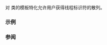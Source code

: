 {{cpp/title|hash{{small|&lt;std::thread::id&gt;}}}}
{{cpp/thread/thread/id/navbar}}
{{dcl begin}}
{{dcl header|thread}}
{{dcl|since=c++11|1=
template&lt;&gt; struct hash&lt;std::thread::id&gt;;
}}
{{dcl end}}

{{lc|std::hash}} 对 {{lc|std::thread::id}} 类的模板特化允许用户获得线程标识符的散列。

===示例===
{{todo|有意义地使用散列的示例}}
{{example
|code=
#include &lt;chrono&gt;
#include &lt;iostream&gt;
#include &lt;thread&gt;
#include &lt;vector&gt;
using namespace std::chrono_literals;

void foo()
{
    std::this_thread::sleep_for(10ms);
}
 
int main()
{
    std::vector&lt;std::thread&gt; v;
    for (int n = 0; n &lt; 4; ++n)
        v.emplace_back(foo);

    std::hash&lt;std::thread::id&gt; hasher;
    for (auto&amp; t : v)
    {
        std::cout &lt;&lt; "线程 " &lt;&lt; t.get_id() &lt;&lt; " 散列为 "
                  &lt;&lt; hasher(t.get_id()) &lt;&lt; '\n';
        t.join();
    }
}  
|p=true
|output=
线程 139786440144640 散列为 8905351942358389397
线程 139786431751936 散列为 9222844670065909738
线程 139786423359232 散列为 18199000599186780501
线程 139786414966528 散列为 15386662774029264672
}}

===参阅===
{{dsc begin}}
{{dsc inc|cpp/utility/dsc hash}}
{{dsc end}}

{{langlinks|de|en|es|fr|it|ja|pt|ru}}